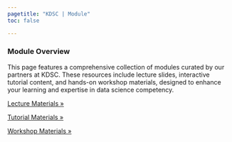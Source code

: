 ```yaml
---
pagetitle: "KDSC | Module"
toc: false

---
```


### Module Overview

This page features a comprehensive collection of modules curated by our partners at KDSC. These resources include lecture slides, interactive tutorial content, and hands-on workshop materials, designed to enhance your learning and expertise in data science competency.

::: Lecture-Materials
[Lecture Materials »](module/module_lecture.qmd)
:::

::: Tutorial-Materials
[Tutorial Materials »](module/module_tutorial.qmd)
:::

::: Workshop-Materials
[Workshop Materials »](module/module_workshop.qmd)
:::

